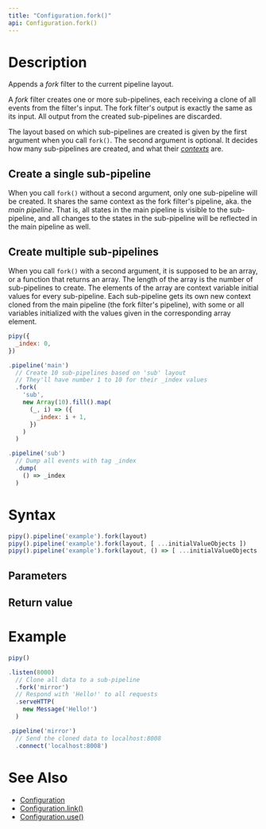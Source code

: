```yaml
---
title: "Configuration.fork()"
api: Configuration.fork()
---
```


# Description

Appends a _fork_ filter to the current pipeline layout.

A _fork_ filter creates one or more sub-pipelines, each receiving a clone of all events from the filter's input. The fork filter's output is exactly the same as its input. All output from the created sub-pipelines are discarded.

The layout based on which sub-pipelines are created is given by the first argument when you call `fork()`. The second argument is optional. It decides how many sub-pipelines are created, and what their [_contexts_](/intro/concepts#context) are.

## Create a single sub-pipeline

When you call `fork()` without a second argument, only one sub-pipeline will be created. It shares the same context as the fork filter's pipeline, aka. the _main pipeline_. That is, all states in the main pipeline is visible to the sub-pipeline, and all changes to the states in the sub-pipeline will be reflected in the main pipeline as well.

## Create multiple sub-pipelines

When you call `fork()` with a second argument, it is supposed to be an array, or a function that returns an array. The length of the array is the number of sub-pipelines to create. The elements of the array are context variable initial values for every sub-pipeline. Each sub-pipeline gets its own new context cloned from the main pipeline (the fork filter's pipeline), with some or all variables initialized with the values given in the corresponding array element.

``` js
pipy({
  _index: 0,
})

.pipeline('main')
  // Create 10 sub-pipelines based on 'sub' layout
  // They'll have number 1 to 10 for their _index values
  .fork(
    'sub',
    new Array(10).fill().map(
      (_, i) => ({
        _index: i + 1,
      })
    )
  )

.pipeline('sub')
  // Dump all events with tag _index
  .dump(
    () => _index
  )
```

# Syntax

``` js
pipy().pipeline('example').fork(layout)
pipy().pipeline('example').fork(layout, [ ...initialValueObjects ])
pipy().pipeline('example').fork(layout, () => [ ...initialValueObjects ])
```

## Parameters

<Parameters/>

## Return value

<ReturnValue/>

# Example

``` js
pipy()

.listen(8000)
  // Clone all data to a sub-pipeline
  .fork('mirror')
  // Respond with 'Hello!' to all requests
  .serveHTTP(
    new Message('Hello!')
  )

.pipeline('mirror')
  // Send the cloned data to localhost:8008
  .connect('localhost:8008')
```

# See Also

* [Configuration](/reference/api/Configuration)
* [Configuration.link()](/reference/api/Configuration/link)
* [Configuration.use()](/reference/api/Configuration/use)
